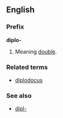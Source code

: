 ==English==
===Prefix===
'''diplo-'''

#Meaning [[double]].

===Related terms===
*[[diplodocus]]

===See also===
*[[dipl-]]